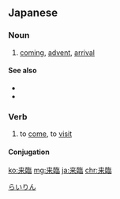 {{also|来临|來臨}}
==Japanese==
{{ja-kanjitab|らい|りん|yomi=o}}

===Noun===
{{ja-noun|らいりん|kyu=來臨}}

# {{lb|ja|respectful|sort=らいりん}} [[coming]], [[advent]], [[arrival]]

====See also====
* {{ja-r|出席|しゅっせき}}
* {{ja-r|降臨|こうりん}}

===Verb===
{{ja-verb-suru|tr=intrans|らいりん|kyu=來臨}}

# {{lb|ja|respectful|sort=らいりん}} to [[come]], to [[visit]]

====Conjugation====
{{ja-suru|らいりん}}

[[Category:Japanese respectful language|らいりん]]

[[ko:来臨]]
[[mg:来臨]]
[[ja:来臨]]
[[chr:来臨]]